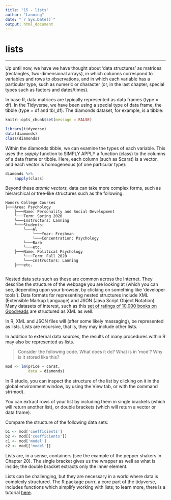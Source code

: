 ```yaml
---
title: "15 - lists"
author: "Lanning"
date: "`r Sys.Date()`"
output: html_document
---
```


# lists

---

Up until now, we have we have thought about 'data structures' as matrices (rectangles, two-dimensional arrays), in which columns correspond to variables and rows to observations, and in which each variable has a particular type, such as numeric or character (or, in the last chapter, special types such as factors and dates/times).

In base R, data matrices are typically represented as data frames (type = df). In the Tidyverse, we have been using a special type of data frame, the tibble (type = df and tbl_df). The diamonds dataset, for example, is a tibble:
```r
knitr::opts_chunk$set(message = FALSE)
```

```r
library(tidyverse)
data(diamonds)
class(diamonds)
```

Within the diamonds tibble, we can examine the types of each variable. This uses the *sapply* function to SIMPLY APPLY a function (class) to the columns of a data frame or tibble. Here, each column (such as $carat) is a vector, and each vector is homogeneous (of one particular type):

```r
diamonds %>% 
    sapply(class) 
```

Beyond these *atomic vectors,* data can take more complex forms, such as hierarchical or tree-like structures such as the following.

```
Honors College Courses
├───Area: Psychology
	├───Name: Personality and Social Development
	└───Term: Spring 2020
	└───Instructors: Lanning
	└───Students: 
    	└───Al
    		└───Year: Freshman
    		└───Concentration: Psychology 
        └───Barb
    	└───etc.
	├───Name: Political Psychology
		└───Term: Fall 2020
		└───Instructors: Lanning
	├───etc.
		
```

Nested data sets such as these are common across the Internet. They describe the structure of the webpage you are looking at (which you can see, depending upon your browser, by clicking on something like 'developer tools'). Data formats for representing nested structures include XML (Extensible Markup Language) and JSON (Java Script Object Notation). Many datasets of interest, such as this [set of ratings of 10,000 books on Goodreads](http://fastml.com/goodbooks-10k) are structured as XML as well.

In R, XML and JSON files will (after some likely massaging), be represented as lists. Lists are recursive, that is, they may include other lists.

In addition to external data sources, the results of many procedures within R may also be represented as lists. 

>   Consider the following code. What does it do? What is in 'mod'? Why is it stored like this?

```r
mod <- lm(price ~ carat, 
          data = diamonds)
```
In R studio, you can inspect the structure of the list by clicking on it in the global environment window, by using the View tab, or with the command str(mod). 

You can extract rows of your list by including them in single brackets (which will return another list), or double brackets (which will return a vector or data frame). 

Compare the structure of the following data sets:

```r
b1 <- mod['coefficients'] 
b2 <- mod[['coefficients']]  
c1 <- mod['model']
c2 <- mod[['model']]
```
Lists are, in a sense, containers (see the example of the pepper shakers in Chapter 20).  The single bracket gives us the wrapper as well as what is inside; the double bracket extracts only the inner element.

Lists can be challenging, but they are necessary in a world where data is complexly structured. The R package purrr, a core part of the tidyverse, includes functions which simplify working with lists; to learn more, there is a tutorial [here](https://jennybc.github.io/purrr-tutorial/index.html).    